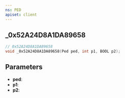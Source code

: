 ```yaml
---
ns: PED
apiset: client
---
```

## _0x52A24D8A1DA89658

```c
// 0x52A24D8A1DA89658
void _0x52A24D8A1DA89658(Ped ped, int p1, BOOL p2);
```


## Parameters
* **ped**:
* **p1**:
* **p2**: